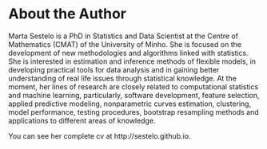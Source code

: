 # About the Author {-}

Marta Sestelo is a PhD in Statistics and Data Scientist at the Centre of Mathematics (CMAT) of the University of Minho. She is focused on the development of new methodologies and algorithms linked with statistics. She is interested in estimation and inference methods of flexible models, in developing practical tools for data analysis and in gaining better understanding of real life issues through statistical knowledge. At the moment, her lines of research are closely related to computational statistics and machine learning, particularly, software development, feature selection, applied predictive modeling, nonparametric curves estimation, clustering, model performance, testing procedures, bootstrap resampling methods and applications to different areas of knowledge.


You can see her complete cv at http://sestelo.github.io.
